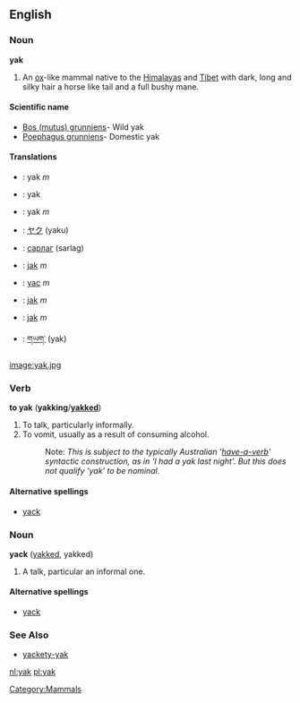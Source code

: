 {{wikipedia}}
==English==
[[Category:Mammals]]

=== Noun ===
'''yak'''
#An [[ox]]-like mammal native to the [[Himalayas]] and [[Tibet]] with dark, long and silky hair a horse like tail and a full bushy mane.

====Scientific name====
*[[Bos (mutus) grunniens]]- Wild yak
*[[Poephagus grunniens]]- Domestic yak

====Translations====
*{{nl}}: yak ''m''
*{{ia}}: yak
*{{it}}: yak ''m''
*{{ja}}: [[ヤク]] (yaku)
*{{mn}}: [[сарлаг]] (sarlag)
*{{pl}}: [[jak]] ''m''
*{{es}}: [[yac]] ''m''
*{{sl}}: [[jak]] ''m''
*{{sv}}: [[jak]] ''m''
*{{bo}}: [[གཡག་]] (yak)

[[image:yak.jpg]]

=== Verb ===
'''to yak''' ('''yakking'''/'''[[yakked]]''')
# To talk, particularly informally.
# To vomit, usually as a result of consuming alcohol.
#:Note: ''This is subject to the typically Australian '[[have-a-verb]]' syntactic construction, as in 'I had a yak last night'. But this does not qualify 'yak' to be nominal.''

====Alternative spellings====
*[[yack]]

=== Noun ===
'''yack''' ([[yakked]], yakked)
# A talk, particular an informal one.

====Alternative spellings====
*[[yack]]

===See Also===
*[[yackety-yak]]

[[nl:yak]]
[[pl:yak]]